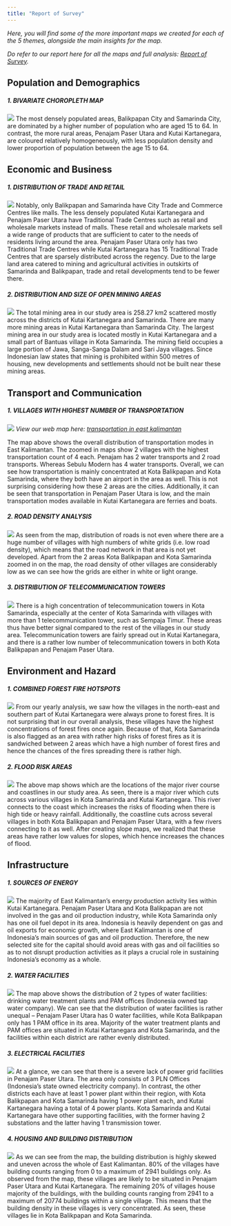```yaml
---
title: "Report of Survey"
---
```

*Here, you will find some of the more important maps we created for each of the 5 themes, alongside the main insights for the map.*

*Do refer to our report here for all the maps and full analysis: [Report of Survey]().*

## Population and Demographics
##### 1. BIVARIATE CHOROPLETH MAP
![](img/Bivariate Choropleth Map FINAL.png)
The most densely populated areas, Balikpapan City and Samarinda City, are dominated by a higher number of population who are aged 15 to 64. In contrast, the more rural areas, Penajam Paser Utara and Kutai Kartanegara, are coloured relatively homogeneously, with less population density and lower proportion of population between the age 15 to 64. 

## Economic and Business
##### 1. DISTRIBUTION OF TRADE AND RETAIL
![](img/Retail Map.png)
Notably, only Balikpapan and Samarinda have City Trade and Commerce Centres like malls. The less densely populated Kutai Kartanegara and Penajam Paser Utara have Traditional Trade Centres such as retail and wholesale markets instead of malls. These retail and wholesale markets sell a wide range of products that are sufficient to cater to the needs of residents living around the area. Penajam Paser Utara only has two Traditional Trade Centres while Kutai Kartanegara has 15 Traditional Trade Centres that are sparsely distributed across the regency. Due to the large land area catered to mining and agricultural activities in outskirts of Samarinda and Balikpapan, trade and retail developments tend to be fewer there.


##### 2. DISTRIBUTION AND SIZE OF OPEN MINING AREAS
![](img/Mine Map Final.png)
The total mining area in our study area is 258.27 km2 scattered mostly across the districts of Kutai Kartanegara and Samarinda. There are many more mining areas in Kutai Kartanegara than Samarinda City. The largest mining area in our study area is located mostly in Kutai Kartanegara and a small part of Bantuas village in Kota Samarinda. The mining field occupies a large portion of Jawa, Sanga-Sanga Dalam and Sari Jaya villages. Since Indonesian law states that mining is prohibited within 500 metres of housing, new developments and settlements should not be built near these mining areas. 

## Transport and Communication
##### 1. VILLAGES WITH HIGHEST NUMBER OF TRANSPORTATION
![](img/transport_village.png)
*View our web map here: [transportation in east kalimantan]()*

The map above shows the overall distribution of transportation modes in East Kalimantan. The zoomed in maps show 2 villages with the highest transportation count of 4 each. Penajam has 2 water transports and 2 road transports. Whereas Sebulu Modern has 4 water transports. Overall, we can see how transportation is mainly concentrated at Kota Balikpapan and Kota Samarinda, where they both have an airport in the area as well. This is not surprising considering how these 2 areas are the cities. Additionally, it can be seen that transportation in Penajam Paser Utara is low, and the main transportation modes available in Kutai Kartanegara are ferries and boats. 

##### 2. ROAD DENSITY ANALYSIS
![](img/road density.png)
As seen from the map, distribution of roads is not even where there are a huge number of villages with high numbers of white grids (i.e. low road density), which means that the road network in that area is not yet developed. Apart from the 2 areas Kota Balikpapan and Kota Samarinda zoomed in on the map, the road density of other villages are considerably low as we can see how the grids are either in white or light orange. 

##### 3. DISTRIBUTION OF TELECOMMUNICATION TOWERS
![](img/telecomm towers.png)
There is a high concentration of telecommunication towers in Kota Samarinda, especially at the center of Kota Samarinda with villages with more than 1 telecommunication tower, such as Sempaja Timur. These areas thus have better signal compared to the rest of the villages in our study area. Telecommunication towers are fairly spread out in Kutai Kartanegara, and there is a rather low number of telecommunication towers in both Kota Balikpapan and Penajam Paser Utara. 

## Environment and Hazard
##### 1. COMBINED FOREST FIRE HOTSPOTS
![](img/firehotspotcombined.png)
From our yearly analysis, we saw how the villages in the north-east and southern part of Kutai Kartanegara were always prone to forest fires. It is not surprising that in our overall analysis, these villages have the highest concentrations of forest fires once again. Because of that, Kota Samarinda is also flagged as an area with rather high risks of forest fires as it is sandwiched between 2 areas which have a high number of forest fires and hence the chances of the fires spreading there is rather high.

##### 2. FLOOD RISK AREAS
![](img/river.png)
The above map shows which are the locations of the major river course and coastlines in our study area. As seen, there is a major river which cuts across various villages in Kota Samarinda and Kutai Kartanegara. This river connects to the coast which increases the risks of flooding when there is high tide or heavy rainfall. Additionally, the coastline cuts across several villages in both Kota Balikpapan and Penajam Paser Utara, with a few rivers connecting to it as well. After creating slope maps, we realized that these areas have rather low values for slopes, which hence increases the chances of flood. 


## Infrastructure
##### 1. SOURCES OF ENERGY
![](img/energy facilities final.png)
The majority of East Kalimantan’s energy production activity lies within Kutai Kartanegara. Penajam Paser Utara and Kota Balikpapan are not involved in the gas and oil production industry, while Kota Samarinda only has one oil fuel depot in its area. Indonesia is heavily dependent on gas and oil exports for economic growth, where East Kalimantan is one of Indonesia’s main sources of gas and oil production. Therefore, the new selected site for the capital should avoid areas with gas and oil facilities so as to not disrupt production activities as it plays a crucial role in sustaining Indonesia’s economy as a whole.


##### 2. WATER FACILITIES
![](img/water facilities.png)
The map above shows the distribution of 2 types of water facilities: drinking water treatment plants and PAM offices (Indonesia owned tap water company). We can see that the distribution of water facilities is rather unequal – Penajam Paser Utara has 0 water facilities, while Kota Balikpapan only has 1 PAM office in its area. Majority of the water treatment plants and PAM offices are situated in Kutai Kartanegara and Kota Samarinda, and the facilities within each district are rather evenly distributed. 

##### 3. ELECTRICAL FACILITIES
![](img/electrical facilities.png)
At a glance, we can see that there is a severe lack of power grid facilities in Penajam Paser Utara. The area only consists of 3 PLN Offices (Indonesia’s state owned electricity company). In contrast, the other districts each have at least 1 power plant within their region, with Kota Balikpapan and Kota Samarinda having 1 power plant each, and Kutai Kartanegara having a total of 4 power plants. Kota Samarinda and Kutai Kartanegara have other supporting facilities, with the former having 2 substations and the latter having 1 transmission tower. 

##### 4. HOUSING AND BUILDING DISTRIBUTION
![](img/building distribution.png)
As we can see from the map, the building distribution is highly skewed and uneven across the whole of East Kalimantan. 80% of the villages have building counts ranging from 0 to a maximum of 2941 buildings only. As observed from the map, these villages are likely to be situated in Penajam Paser Utara and Kutai Kartanegara. The remaining 20% of villages house majority of the buildings, with the building counts ranging from 2941 to a maximum of 20774 buildings within a single village. This means that the building density in these villages is very concentrated. As seen, these villages lie in Kota Balikpapan and Kota Samarinda. 
